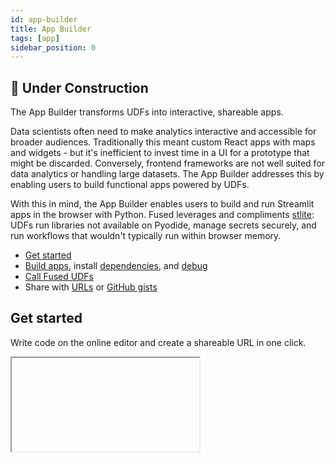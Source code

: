 ```yaml
---
id: app-builder
title: App Builder
tags: [app]
sidebar_position: 0
---
```




## <Tag color="#D1E550" fontColor="#141414" >🚧 Under Construction</Tag>


The App Builder transforms UDFs into interactive, shareable apps.

Data scientists often need to make analytics interactive and accessible for broader audiences. Traditionally this meant custom React apps with maps and widgets - but it's inefficient to invest time in a UI for a prototype that might be discarded. Conversely, frontend frameworks are not well suited for data analytics or handling large datasets. The App Builder addresses this by enabling users to build functional apps powered by UDFs.

With this in mind, the App Builder enables users to build and run Streamlit apps in the browser with Python. Fused leverages and compliments [stlite](https://github.com/whitphx/stlite): UDFs run libraries not available on Pyodide, manage secrets securely, and run workflows that wouldn't typically run within browser memory.



- [Get started](/workbench/app-builder/#get-started)
- [Build apps](/workbench/app-builder/#build-apps), install [dependencies](/workbench/app-builder/#dependencies), and [debug](/workbench/app-builder/#debug)
- [Call Fused UDFs](/workbench/app-builder/#call-fused-udfs)
- Share with [URLs](/workbench/app-builder/#share) or [GitHub gists](/workbench/app-builder/#github-gists)




## Get started

Write code on the online editor and create a shareable URL in one click.


<Iframe
  id="iframe-1"
  code={CODE}
  requirements={[
    "/pyarrow/pyarrow-17.0.0-cp312-cp312-pyodide_2024_0_wasm32.whl",
    "micropip",
    "pyodide-unix-timezones", // needed by pyarrow
    "geopandas",
    "requests",
    "xarray",
    "yarl",
    // Commonly used in product:
    "pydeck",
  ]}
/>


## Build apps



Add [widgets](https://docs.streamlit.io/develop/api-reference/widgets) that interact with UDFs, display data with [data](https://docs.streamlit.io/develop/api-reference/data) and [text](https://docs.streamlit.io/develop/api-reference/text) elements, and structure the app with [layout components](https://docs.streamlit.io/develop/api-reference/layout). If you're new to Streamlit, check out the [Streamlit Get Started](https://docs.streamlit.io/get-started) page.

```python
import streamlit as st

st.write("Hello, *Fused!* :rocket:")
```

By default, your app updates every time you change its code. This can be configured in the settings.




## Dependencies

Click "Requirements" on the top-right menu of the code editor to set Python packages for the app. This is limited to packages compatible with Pyodide. Please get in touch if you need help with a specific package.


It can be useful to build apps without pre-installed dependencies. Use [micropip](https://pypi.org/project/micropip/) to install packages at runtime. When using this approach, `requests` should be installed before `fused_app` is imported.

```python
import micropip
await micropip.install("requests")
await micropip.install("pydeck")
import fused_app
import pydeck as pdk
```

This is also useful for [Gists](/workbench/app-builder/#github-gists), which cannot specify dependencies ahead of time.


## Debug

Click "Reset app" on the top-right menu of the code editor in case things aren't working as expected.


## Call Fused UDFs

Apps can call UDFs and load their output into memory. This enables apps to

Fused UDFs can run code that utilizes libraries not supported by Pyodide, enabling more complex and resource-intensive operations.




that run code that use libraries that [pyodide](https://pyodide.org/en/stable/),  doesn't support.
- **Secure:** Stlite uses UDFs for secret management.
- **Fast:** Stlite loads and caches data from UDFs that run operations that might otherwise overwhelm the browser.

These snippets illustrate a few ways to call UDFs.

### With `fused_app.run` (beta)

Call a UDF with `fused_app.run` and pass parameters from widgets.

```python
import fused_app
import streamlit as st

threshold = st.sidebar.slider("Threshold", 0, 1000, 250)
token = "dbd709c58f1d828bb06f3fc53991963910dc585ab45b692b5981bd78a78fa43a"
df = fused_app.run(token, threshold=threshold)

```



### HTTP endpoints

Call Fused UDFs with HTTP endpoints and pass parameters from widgets.

```python
import streamlit as st
import requests

city = st.selectbox("Select city", ("Boston", "Paris", "New York"))
url = f"https://staging.fused.io/server/v1/realtime-shared/fsh_1bkKoOETvhhQ7TtKfwOQ7i/run/file?dtype_out_vector=geojson&city={city}"

response = requests.get(url)
st.write(response.content)
```

### Pandas

Create a [pandas](https://pandas.pydata.org/docs/user_guide/index.html) `DataFrame` from a UDF HTTP endpoint.

```python
import streamlit as st
import pandas as pd

url = f"https://staging.fused.io/server/v1/realtime-shared/fsh_1bkKoOETvhhQ7TtKfwOQ7i/run/file?dtype_out_vector=csv&city=Boston"
df = pd.read_csv(url)
st.data_editor(df.head())
```

### Pydeck

Create [pydeck](https://deckgl.readthedocs.io/en/latest/layer.html) layers with UDF HTTP endpoints.

```python
import pydeck as pdk
import streamlit as st

url_overture = "https://www.fused.io/server/v1/realtime-shared/c8679490a7c130178e2781a45f4090208c9bcd8d8d7572532c4c39c4d0914467/run/tiles/{z}/{x}/{y}?dtype_out_vector=geojson&return_object=gdf_overture"
st.pydeck_chart(
    pdk.Deck(
        map_style="mapbox://styles/mapbox/dark-v9",
        initial_view_state=pdk.ViewState(latitude=40.7431, longitude=-73.9874, zoom=14, pitch=25),
        layers=[
            pdk.Layer(
                "TileLayer",
                data=url_overture,
                get_line_color=[255, 25, 2, 100],
                stroked=True,
                get_line_width=2,
                pickable=True,
                filled=False,
            )
        ],
    )
)
```

## Caching

It can be helpful to cache the response of UDF calls. To cache a function in Streamlit, decorate it with [`@st.cache_data`](https://docs.streamlit.io/develop/concepts/architecture/caching).

```python
import fused_app
import streamlit as st

@st.cache_data
def call_udf(token):
    return fused_app.run(token)

df = call_udf(fsh_1bkKoOETvhhQ7TtKfwOQ7i)
```


## Share

Generate a URL to share or `<iframe>` an app.

Shared apps run without authentication. Public URLs have a token like `https://www.fused.io/workbench#app/s/i/fa_45G5QVNVUPJPo4jr6k4mtY`.

In private URLs, code is encoded in the URL like `https://www.fused.io/workbench#app/s/aH4sIAAAAAAAAA...`.

## GitHub gists

Load an app from a Github Gist directly from the UI or by appending the gist ID to the URL like:

```
https://www.fused.io/workbench#app/s/u/https://gist.github.com/pgzmnk/43045302f3b668ab5482d8a23f6f4de5
```


## App gallery

## <Tag color="#D1E550" fontColor="#141414" >🚧 Coming soon...</Tag>
